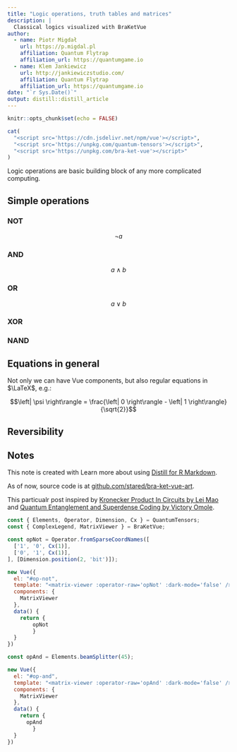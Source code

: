 ---
title: "Logic operations, truth tables and matrices"
description: |
  Classical logics visualized with BraKetVue
author:
  - name: Piotr Migdał 
    url: https://p.migdal.pl
    affiliation: Quantum Flytrap
    affiliation_url: https://quantumgame.io
  - name: Klem Jankiewicz
    url: http://jankiewiczstudio.com/
    affiliation: Quantum Flytrap
    affiliation_url: https://quantumgame.io
date: "`r Sys.Date()`"
output: distill::distill_article
---

```{r setup, include=FALSE}
knitr::opts_chunk$set(echo = FALSE)
```

```{r, results='asis', echo=FALSE, message=FALSE}
cat(
  "<script src='https://cdn.jsdelivr.net/npm/vue'></script>",
  "<script src='https://unpkg.com/quantum-tensors'></script>",
  "<script src='https://unpkg.com/bra-ket-vue'></script>"
)
```


Logic operations are basic building block of any more complicated computing.


## Simple operations

### NOT

$$ \neg a $$

<div id='op-not'></div>




### AND

$$ a \wedge b $$

<div id='op-and'></div>

### OR

$$ a \vee b $$

### XOR

### NAND



## Equations in general

Not only we can have Vue components, but also regular equations in $\LaTeX$, e.g.:

$$\left| \psi \right\rangle = \frac{\left| 0 \right\rangle - \left| 1 \right\rangle}{\sqrt{2}}$$

## Reversibility

## Notes

This note is created with Learn more about using [Distill for R Markdown](https://rstudio.github.io/distill).

As of now, source code is at [github.com/stared/bra-ket-vue-art](https://github.com/stared/bra-ket-vue-art).

This particualr post inspired by [Kronecker Product In Circuits by Lei Mao ](https://leimao.github.io/blog/Kronecker-Product-In-Circuits/) and [Quantum Entanglement and Superdense Coding by Victory Omole](https://vtomole.com/blog/2018/03/03/sd).


```{js, results='asis', echo=FALSE, message=FALSE}
const { Elements, Operator, Dimension, Cx } = QuantumTensors;
const { ComplexLegend, MatrixViewer } = BraKetVue;

const opNot = Operator.fromSparseCoordNames([
  ['1', '0', Cx(1)],
  ['0', '1', Cx(1)],
], [Dimension.position(2, 'bit')]);

new Vue({
  el: "#op-not",
  template: "<matrix-viewer :operator-raw='opNot' :dark-mode='false' />",
  components: {
    MatrixViewer
  },
  data() {
  	return {
    	opNot
		}
  }
})
```

```{js, results='asis', echo=FALSE, message=FALSE}
const opAnd = Elements.beamSplitter(45);

new Vue({
  el: "#op-and",
  template: "<matrix-viewer :operator-raw='opAnd' :dark-mode='false' />",
  components: {
    MatrixViewer
  },
  data() {
  	return {
      opAnd
		}
  }
})
```


